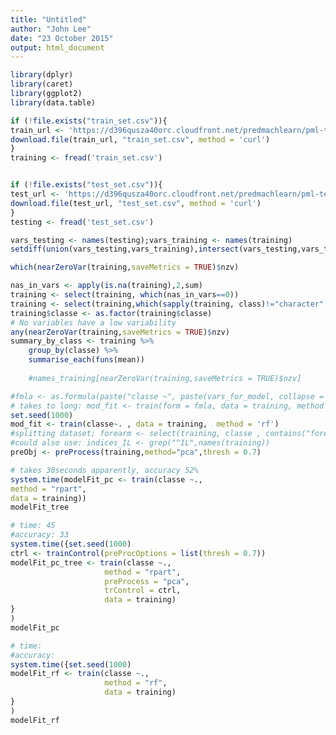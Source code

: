 ```yaml
---
title: "Untitled"
author: "John Lee"
date: "23 October 2015"
output: html_document
---
```


```r
library(dplyr)
library(caret)
library(ggplot2)
library(data.table)
```


```r
if (!file.exists("train_set.csv")){ 
train_url <- 'https://d396qusza40orc.cloudfront.net/predmachlearn/pml-training.csv'
download.file(train_url, "train_set.csv", method = 'curl')
}
training <- fread('train_set.csv')


if (!file.exists("test_set.csv")){ 
test_url <- 'https://d396qusza40orc.cloudfront.net/predmachlearn/pml-testing.csv'
download.file(test_url, "test_set.csv", method = 'curl')
}
testing <- fread('test_set.csv')

```
```r
vars_testing <- names(testing);vars_training <- names(training)
setdiff(union(vars_testing,vars_training),intersect(vars_testing,vars_training))

which(nearZeroVar(training,saveMetrics = TRUE)$nzv)
```


```r
nas_in_vars <- apply(is.na(training),2,sum)
training <- select(training, which(nas_in_vars==0))
training <- select(training,which(sapply(training, class)!="character" ), classe, -c(1:7))
training$classe <- as.factor(training$classe)
# No variables have a low variability
any(nearZeroVar(training,saveMetrics = TRUE)$nzv)
summary_by_class <- training %>%
    group_by(classe) %>%
    summarise_each(funs(mean))
    
    #names_training[nearZeroVar(training,saveMetrics = TRUE)$nzv]


```

```r

#fmla <- as.formula(paste("classe ~", paste(vars_for_model, collapse = "+")))
# takes to long: mod_fit <- train(form = fmla, data = training, method = "rf")
set.seed(1000)
mod_fit <- train(classe~. , data = training,  method = 'rf')
#splitting dataset; forearm <- select(training, classe , contains("forearm"))
#could also use: indices_IL <- grep("^IL",names(training))
preObj <- preProcess(training,method="pca",thresh = 0.7)


```

```r
# takes 30seconds apparently, accuracy 52%
system.time(modelFit_pc <- train(classe ~.,
method = "rpart",
data = training))
modelFit_tree
```

```r
# time: 45 
#accuracy: 33
system.time({set.seed(1000)
ctrl <- trainControl(preProcOptions = list(thresh = 0.7))
modelFit_pc_tree <- train(classe ~.,
                     method = "rpart",
                     preProcess = "pca",
                     trControl = ctrl,    
                     data = training)
}
)
modelFit_pc
```

```r
# time: 
#accuracy: 
system.time({set.seed(1000)
modelFit_rf <- train(classe ~.,
                     method = "rf",
                     data = training)
}
)
modelFit_rf
```



